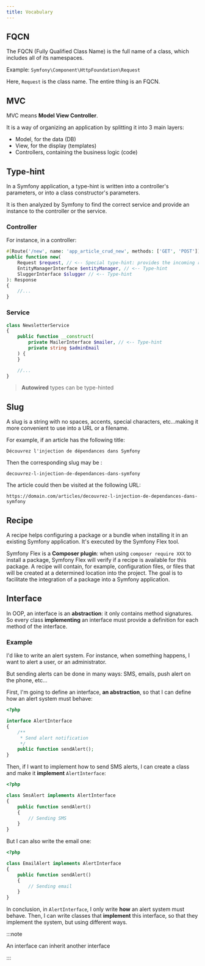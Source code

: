 ```yaml
---
title: Vocabulary
---
```


## FQCN

The FQCN (Fully Qualified Class Name) is the full name of a class, which includes all of its namespaces.

Example: `Symfony\Component\HttpFoundation\Request`

Here, `Request` is the class name. The entire thing is an FQCN.

## MVC

MVC means **Model View Controller**.

It is a way of organizing an application by splitting it into 3 main layers:

- Model, for the data (DB)
- View, for the display (templates)
- Controllers, containing the business logic (code)

## Type-hint

In a Symfony application, a type-hint is written into a controller's parameters, or into a class constructor's parameters.

It is then analyzed by Symfony to find the correct service and provide an instance to the controller or the service.

### Controller

For instance, in a controller:

```php
#[Route('/new', name: 'app_article_crud_new', methods: ['GET', 'POST'])]
public function new(
    Request $request, // <-- Special type-hint: provides the incoming request as an object
    EntityManagerInterface $entityManager, // <-- Type-hint
    SluggerInterface $slugger // <-- Type-hint
): Response
{
    //...
}
```

### Service

```php
class NewsletterService
{
    public function __construct(
        private MailerInterface $mailer, // <-- Type-hint
        private string $adminEmail
    ) {
    }

    //...
}
```

> **Autowired** types can be type-hinted

## Slug

A slug is a string with no spaces, accents, special characters, etc...making it more convenient to use into a URL or a filename.

For example, if an article has the following title:

`Découvrez l'injection de dépendances dans Symfony`

Then the corresponding slug may be :

`decouvrez-l-injection-de-dependances-dans-symfony`

The article could then be visited at the following URL:

`https://domain.com/articles/decouvrez-l-injection-de-dependances-dans-symfony`

## Recipe

A recipe helps configuring a package or a bundle when installing it in an existing Symfony application. It's executed by the Symfony Flex tool.

Symfony Flex is a **Composer plugin**: when using `composer require XXX` to install a package, Symfony Flex will verify if a recipe is available for this package. A recipe will contain, for example, configuration files, or files that will be created at a determined location into the project. The goal is to facilitate the integration of a package into a Symfony application.

## Interface

In OOP, an interface is an **abstraction**: it only contains method signatures. So every class **implementing** an interface must provide a definition for each method of the interface.

### Example

I'd like to write an alert system. For instance, when something happens, I want to alert a user, or an administrator.

But sending alerts can be done in many ways: SMS, emails, push alert on the phone, etc...

First, I'm going to define an interface, **an abstraction**, so that I can define how an alert system must behave:

```php
<?php

interface AlertInterface
{
    /**
     * Send alert notification
     */
    public function sendAlert();
}
```

Then, if I want to implement how to send SMS alerts, I can create a class and make it **implement** `AlertInterface`:

```php
<?php

class SmsAlert implements AlertInterface
{
    public function sendAlert()
    {
        // Sending SMS
    }
}
```

But I can also write the email one:

```php
<?php

class EmailAlert implements AlertInterface
{
    public function sendAlert()
    {
        // Sending email
    }
}
```

In conclusion, in `AlertInterface`, I only write **how** an alert system must behave. Then, I can write classes that **implement** this interface, so that they implement the system, but using different ways.

:::note

An interface can inherit another interface

:::
